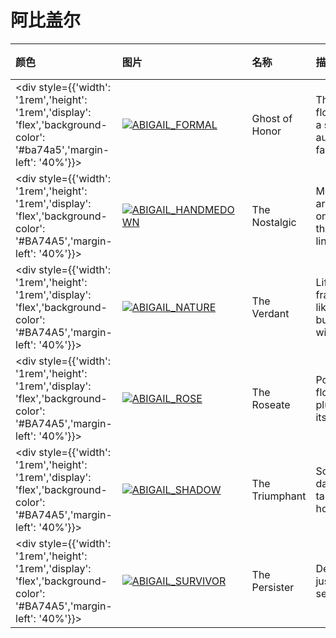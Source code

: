 # 阿比盖尔

| 颜色                                                                                                                        | 图片                                                                                                                                                                      | 名称           | 描述                                          | 收集                        | 品质          | 交易 |
| :-------------------------------------------------------------------------------------------------------------------------- | :------------------------------------------------------------------------------------------------------------------------------------------------------------------------ | :------------- | :-------------------------------------------- | :-------------------------- | :------------ | :--- |
| <div style={{'width': '1rem','height': '1rem','display': 'flex','background-color': '#ba74a5','margin-left': '40%'}}></div> | [![ABIGAIL_FORMAL](https://items.kleientertainment.com/images/DST/ABIGAIL_FORMAL/small)](https://items.kleientertainment.com/images/DST/ABIGAIL_FORMAL/small)             | Ghost of Honor | This flower has a strong aura of fanciness.   | Formal Collection           | Distinguished | 否   |
| <div style={{'width': '1rem','height': '1rem','display': 'flex','background-color': '#BA74A5','margin-left': '40%'}}></div> | [![ABIGAIL_HANDMEDOWN](https://items.kleientertainment.com/images/DST/ABIGAIL_HANDMEDOWN/small)](https://items.kleientertainment.com/images/DST/ABIGAIL_HANDMEDOWN/small) | The Nostalgic  | Memories are not the only things that linger. | Hand-me-down Collection     | Distinguished | 否   |
| <div style={{'width': '1rem','height': '1rem','display': 'flex','background-color': '#BA74A5','margin-left': '40%'}}></div> | [![ABIGAIL_NATURE](https://items.kleientertainment.com/images/DST/ABIGAIL_NATURE/small)](https://items.kleientertainment.com/images/DST/ABIGAIL_NATURE/small)             | The Verdant    | Life is so fragile, like a butterflys wings.  | Year of the Varg Collection | Distinguished | 否   |
| <div style={{'width': '1rem','height': '1rem','display': 'flex','background-color': '#BA74A5','margin-left': '40%'}}></div> | [![ABIGAIL_ROSE](https://items.kleientertainment.com/images/DST/ABIGAIL_ROSE/small)](https://items.kleientertainment.com/images/DST/ABIGAIL_ROSE/small)                   | The Roseate    | Poor flower, plucked in its prime.            | Rose Collection             | Distinguished | 否   |
| <div style={{'width': '1rem','height': '1rem','display': 'flex','background-color': '#BA74A5','margin-left': '40%'}}></div> | [![ABIGAIL_SHADOW](https://items.kleientertainment.com/images/DST/ABIGAIL_SHADOW/small)](https://items.kleientertainment.com/images/DST/ABIGAIL_SHADOW/small)             | The Triumphant | Something dark has taken hold...              | Shadow Collection           | Distinguished | 否   |
| <div style={{'width': '1rem','height': '1rem','display': 'flex','background-color': '#BA74A5','margin-left': '40%'}}></div> | [![ABIGAIL_SURVIVOR](https://items.kleientertainment.com/images/DST/ABIGAIL_SURVIVOR/small)](https://items.kleientertainment.com/images/DST/ABIGAIL_SURVIVOR/small)       | The Persister  | Death is just a setback.                      | Survivor Collection         | Distinguished | 否   |
